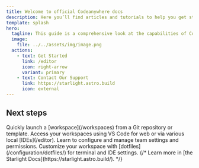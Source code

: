 ```yaml
---
title: Welcome to official Codeanywhere docs
description: Here you’ll find articles and tutorials to help you get started with the Codeanywhere platform. These include everything from creating workspaces to setting up your editor!
template: splash
hero:
  tagline: This guide is a comprehensive look at the capabilities of Codeanywhere, and everything else you’ll need to know.
  image:
    file: ../../assets/img/image.png
  actions:
    - text: Get Started
      link: /editor
      icon: right-arrow
      variant: primary
    - text: Contact Our Support
      link: https://starlight.astro.build
      icon: external
---
```



## Next steps

<CardGrid >
<Card title="Start Workspace" icon="rocket">
    Quickly launch a [workspace](/workspaces) from a Git repository or template.
</Card>
<Card title="IDEs" icon="laptop">
    Access your workspaces using VS Code for web or via various local [IDEs](/editor).
</Card>
<Card title="Manage Teams" icon="random">
    Learn to configure and manage team settings and permissions.
</Card>
<Card title="Customize with Dotfiles" icon="setting">
    Customize your workspace with [dotfiles](/configuration/dotfiles/) for terminal and IDE settings.
</Card>
	{/* <Card title="Read the docs" icon="open-book">
		Learn more in [the Starlight Docs](https://starlight.astro.build/).
	</Card> */}
</CardGrid>
